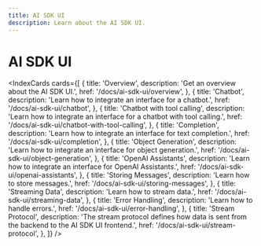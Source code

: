 ```yaml
---
title: AI SDK UI
description: Learn about the AI SDK UI.
---
```


# AI SDK UI

<IndexCards
  cards={[
    {
      title: 'Overview',
      description: 'Get an overview about the AI SDK UI.',
      href: '/docs/ai-sdk-ui/overview',
    },
    {
      title: 'Chatbot',
      description: 'Learn how to integrate an interface for a chatbot.',
      href: '/docs/ai-sdk-ui/chatbot',
    },
    {
      title: 'Chatbot with tool calling',
      description:
        'Learn how to integrate an interface for a chatbot with tool calling.',
      href: '/docs/ai-sdk-ui/chatbot-with-tool-calling',
    },
    {
      title: 'Completion',
      description: 'Learn how to integrate an interface for text completion.',
      href: '/docs/ai-sdk-ui/completion',
    },
    {
      title: 'Object Generation',
      description: 'Learn how to integrate an interface for object generation.',
      href: '/docs/ai-sdk-ui/object-generation',
    },
    {
      title: 'OpenAI Assistants',
      description: 'Learn how to integrate an interface for OpenAI Assistants.',
      href: '/docs/ai-sdk-ui/openai-assistants',
    },
    {
      title: 'Storing Messages',
      description: 'Learn how to store messages.',
      href: '/docs/ai-sdk-ui/storing-messages',
    },
    {
      title: 'Streaming Data',
      description: 'Learn how to stream data.',
      href: '/docs/ai-sdk-ui/streaming-data',
    },
    {
      title: 'Error Handling',
      description: 'Learn how to handle errors.',
      href: '/docs/ai-sdk-ui/error-handling',
    },
    {
      title: 'Stream Protocol',
      description:
        'The stream protocol defines how data is sent from the backend to the AI SDK UI frontend.',
      href: '/docs/ai-sdk-ui/stream-protocol',
    },
  ]}
/>
